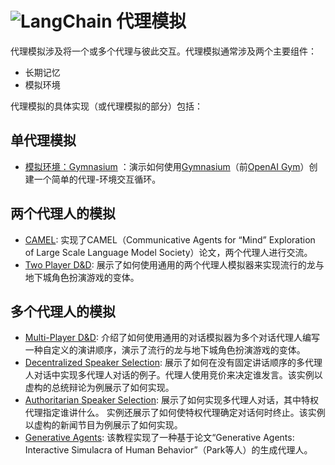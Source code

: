 


<Head>
  <script>
    {
      `(function() {
         var _hmt = _hmt || [];
(function() {
  var hm = document.createElement("script");
  hm.src = "https://hm.baidu.com/hm.js?e60fb290e204e04c5cb6f79b0ac1e697";
  var s = document.getElementsByTagName("script")[0]; 
  s.parentNode.insertBefore(hm, s);
})();
       })();`
    }
  </script>
</Head>

![LangChain](https://pica.zhimg.com/50/v2-56e8bbb52aa271012541c1fe1ceb11a2_r.gif)
代理模拟
=========================================================================



代理模拟涉及将一个或多个代理与彼此交互。代理模拟通常涉及两个主要组件：
 


* 长期记忆
* 模拟环境



代理模拟的具体实现（或代理模拟的部分）包括：
 




单代理模拟
-------------------------------------------------------------------------------------------


* [模拟环境：Gymnasium](agent_simulations/gymnasium)
：演示如何使用[Gymnasium](https://github.com/Farama-Foundation/Gymnasium)（前[OpenAI Gym](https://github.com/openai/gym)）创建一个简单的代理-环境交互循环。



两个代理人的模拟
-------------------------------------------------------------------------------------------

- [CAMEL](agent_simulations/camel_role_playing): 实现了CAMEL（Communicative Agents for “Mind” Exploration of Large Scale Language Model Society）论文，两个代理人进行交流。
- [Two Player D&D](agent_simulations/two_player_dnd): 展示了如何使用通用的两个代理人模拟器来实现流行的龙与地下城角色扮演游戏的变体。

多个代理人的模拟
-------------------------------------------------------------------------------------------

- [Multi-Player D&D](agent_simulations/multi_player_dnd): 介绍了如何使用通用的对话模拟器为多个对话代理人编写一种自定义的演讲顺序，演示了流行的龙与地下城角色扮演游戏的变体。
- [Decentralized Speaker Selection](agent_simulations/multiagent_bidding): 展示了如何在没有固定讲话顺序的多代理人对话中实现多代理人对话的例子。代理人使用竞价来决定谁发言。该实例以虚构的总统辩论为例展示了如何实现。
- [Authoritarian Speaker Selection](agent_simulations/multiagent_authoritarian): 展示了如何实现多代理人对话，其中特权代理指定谁讲什么。 实例还展示了如何使特权代理确定对话何时终止。该实例以虚构的新闻节目为例展示了如何实现。
- [Generative Agents](agent_simulations/characters): 该教程实现了一种基于论文“Generative Agents: Interactive Simulacra of Human Behavior”（Park等人）的生成代理人。